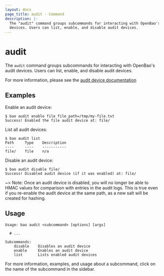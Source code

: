 ```yaml
---
layout: docs
page_title: audit - Command
description: |-
  The "audit" command groups subcommands for interacting with OpenBao's audit
  devices. Users can list, enable, and disable audit devices.
---
```


# audit

The `audit` command groups subcommands for interacting with OpenBao's audit
devices. Users can list, enable, and disable audit devices.

For more information, please see the [audit device
documentation](/docs/audit)

## Examples

Enable an audit device:

```shell-session
$ bao audit enable file file_path=/tmp/my-file.txt
Success! Enabled the file audit device at: file/
```

List all audit devices:

```shell-session
$ bao audit list
Path     Type    Description
----     ----    -----------
file/    file    n/a
```

Disable an audit device:

```shell-session
$ bao audit disable file/
Success! Disabled audit device (if it was enabled) at: file/
```

~> Note: Once an audit device is disabled, you will no longer be able to HMAC values
for comparison with entries in the audit logs. This is true even if you re-enable
the audit device at the same path, as a new salt will be created for hashing.

## Usage

```text
Usage: bao audit <subcommand> [options] [args]

  # ...

Subcommands:
    disable    Disables an audit device
    enable     Enables an audit device
    list       Lists enabled audit devices
```

For more information, examples, and usage about a subcommand, click on the name
of the subcommand in the sidebar.
